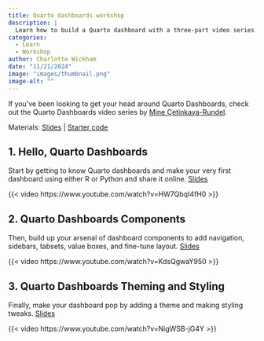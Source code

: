 ```yaml
---
title: Quarto dashboards workshop
description: |
  Learn how to build a Quarto dashboard with a three-part video series.
categories:
  - Learn
  - Workshop
author: Charlotte Wickham
date: "11/21/2024"
image: "images/thumbnail.png"
image-alt: ""
---
```


If you've been looking to get your head around Quarto Dashboards, 
check out the Quarto Dashboards video series by [Mine Çetinkaya-Rundel](https://mine-cr.com/).

Materials: [Slides](https://mine.quarto.pub/quarto-dashboards/) | [Starter code](https://github.com/mine-cetinkaya-rundel/olympicdash)

## 1. Hello, Quarto Dashboards

Start by getting to know Quarto dashboards and make your very first dashboard using either R or Python and share it online. [Slides](https://mine.quarto.pub/quarto-dashboards/1-hello-dashboards/#/title-slide)

{{< video https://www.youtube.com/watch?v=HW7QbqI4fH0 >}}

## 2. Quarto Dashboards Components

Then, build up your arsenal of dashboard components to add navigation, sidebars, tabsets, value boxes, and fine-tune layout. [Slides](https://mine.quarto.pub/quarto-dashboards/2-dashboard-components/#/title-slide)

{{< video https://www.youtube.com/watch?v=KdsQgwaY950 >}}

## 3. Quarto Dashboards Theming and Styling

Finally, make your dashboard pop by adding a theme and making styling tweaks. [Slides](https://mine.quarto.pub/quarto-dashboards/3-theming-styling/#/title-slide)

{{< video https://www.youtube.com/watch?v=NigWSB-jG4Y >}}

